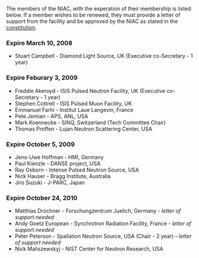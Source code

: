 The members of the NIAC, with the experation of their membership is listed below. If a member wishes to be renewed, they must provide a letter of support from the facility and be approved by the NIAC as stated in the [[NIAC|constitution]].

===Expire March 10, 2008===
*Stuart Campbell - Diamond Light Source, UK (Executive co-Secretary - 1 year)

===Expire Feburary 3, 2009===
*Freddie Akeroyd - ISIS Pulsed Neutron Facility, UK (Executive co-Secretary - 1 year)
*Stephen Cottrell - ISIS Pulsed Muon Facility, UK
*Emmanuel Farhi - Institut Laue Langevin, France
*Pete Jemian - APS, ANL, USA
*Mark Koennecke - SINQ, Switzerland (Tech Committee Chair)
*Thomas Proffen - Lujan Neutron Scattering Center, USA

===Expire October 5, 2009===
*Jens-Uwe Hoffman - HMI, Germany
*Paul Kienzle - DANSE project, USA
*Ray Osborn - Intense Pulsed Neutron Source, USA
*Nick Hauser - Bragg Institute, Australia
*Jiro Suzuki - J-PARC, Japan

===Expire October 24, 2010===
*Matthias Drochner - Forschungzentrum Juelich, Germany - ''letter of support needed''
*Andy Goetz European - Synchrotron Radiation Facility, France - ''letter of support needed''
*Peter Peterson - Spallation Neutron Source, USA (Chair - 2 year) - ''letter of support needed''
*Nick Maliszewskyj - NIST Center for Neutron Research, USA